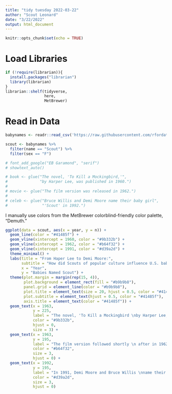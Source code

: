 ```yaml
---
title: "tidy tuesday 2022-03-22"
author: "Scout Leonard"
date: "3/22/2022"
output: html_document
---
```


```r
knitr::opts_chunk$set(echo = TRUE)
```

# Load Libraries 

```r
if (!require(librarian)){
  install.packages("librarian")
  library(librarian)
}
librarian::shelf(tidyverse,
                 here,
                 MetBrewer)
```

# Read in Data

```r
babynames <- readr::read_csv('https://raw.githubusercontent.com/rfordatascience/tidytuesday/master/data/2022/2022-03-22/babynames.csv')
```

```r
scout <- babynames %>% 
  filter(name == "Scout") %>% 
  filter(sex == "F")
```

```r
# font_add_google("EB Garamond", "serif")
# showtext_auto()
```

```r
# book <- glue("The novel, 'To Kill a Mockingbird,'",
#              "by Harper Lee, was published in 1960.")
# 
# movie <- glue("The film version was released in 1962.")
# 
# celeb <- glue("Bruce Willis and Demi Moore name their baby girl",
#               "'Scout' in 1992.")
```

I manually use colors from the MetBrewer colorblind-friendly color palette, "Demuth." 

```r
ggplot(data = scout, aes(x = year, y = n)) +
  geom_line(color = "#41485f") + 
  geom_vline(xintercept = 1960, color = "#9b332b") +
  geom_vline(xintercept = 1962, color = "#b64f32") +
  geom_vline(xintercept = 1991, color = "#d39a2d") +
  theme_minimal() +
  labs(title = "From Haper Lee to Demi Moore:",
       subtitle = "How did Scouts of popular culture influence U.S. baby names?",
       x = "Year",
       y = "Babies Named Scout") +
  theme(plot.margin = margin(rep(15, 4)),
        plot.background = element_rect(fill = "#b9b9b8"),
        panel.grid = element_line(color = "#b9b9b8"),
        plot.title = element_text(size = 20, hjust = 0.5, color = "#41485f"),
        plot.subtitle = element_text(hjust = 0.5, color = "#41485f"),
        axis.title = element_text(color = "#41485f")) +
  geom_text(x = 1963, 
            y = 225, 
            label = "The novel, 'To Kill a Mockingbird \nby Harper Lee, was published in 1960.", 
            color = "#9b332b",
            hjust = 0, 
            size = 3) +
  geom_text(x = 1963, 
            y = 195, 
            label = "The film version followed shortly \n after in 1962.",
            color = "#b64f32",
            size = 3,
            hjust = 0) +
  geom_text(x = 1992,
            y = 195,
            label = "In 1991, Demi Moore and Bruce Willis \nname their baby 'Scout.'",
            color = "#d39a2d",
            size = 3,
            hjust = 0)
```

